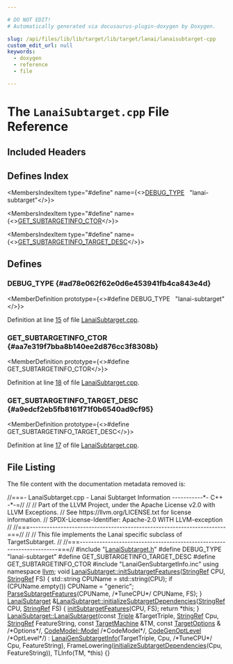 ```yaml
---

# DO NOT EDIT!
# Automatically generated via docusaurus-plugin-doxygen by Doxygen.

slug: /api/files/lib/lib/target/lib/target/lanai/lanaisubtarget-cpp
custom_edit_url: null
keywords:
  - doxygen
  - reference
  - file

---
```





# The `LanaiSubtarget.cpp` File Reference

<DoxygenPage pluginConfig={pluginConfig}>



## Included Headers

<IncludesList>
<IncludesListItem
  filePath="LanaiSubtarget.h"
  permalink="/docs/api/files/lib/lib/target/lib/target/lanai/lanaisubtarget-h"
  isLocal="true" />
<IncludesListItem
  filePath="LanaiGenSubtargetInfo.inc"
  permalink=""
  isLocal="true" />
</IncludesList>

## Defines Index

<MembersIndex>

<MembersIndexItem
  type="#define"
  name={<><a href="#ad78e062f62e0d6e453941fb4ca843e4d">DEBUG&#95;TYPE</a>&nbsp;&nbsp;&nbsp;&quot;lanai-subtarget&quot;</>}>
</MembersIndexItem>

<MembersIndexItem
  type="#define"
  name={<><a href="#aa7e319f7bba8b140ee2d876cc3f8308b">GET&#95;SUBTARGETINFO&#95;CTOR</a></>}>
</MembersIndexItem>

<MembersIndexItem
  type="#define"
  name={<><a href="#a9edcf2eb5fb8161f71f0b6540ad9cf95">GET&#95;SUBTARGETINFO&#95;TARGET&#95;DESC</a></>}>
</MembersIndexItem>

</MembersIndex>


<SectionDefinition>

## Defines

### DEBUG&#95;TYPE {#ad78e062f62e0d6e453941fb4ca843e4d}

<MemberDefinition
  prototype={<>#define DEBUG&#95;TYPE&nbsp;&nbsp;&nbsp;&quot;lanai-subtarget&quot;</>}>

Definition at line <a href="#l00015">15</a> of file <a href="/docs/api/files/lib/lib/target/lib/target/lanai/lanaisubtarget-cpp">LanaiSubtarget.cpp</a>.
</MemberDefinition>

### GET&#95;SUBTARGETINFO&#95;CTOR {#aa7e319f7bba8b140ee2d876cc3f8308b}

<MemberDefinition
  prototype={<>#define GET&#95;SUBTARGETINFO&#95;CTOR</>}>

Definition at line <a href="#l00018">18</a> of file <a href="/docs/api/files/lib/lib/target/lib/target/lanai/lanaisubtarget-cpp">LanaiSubtarget.cpp</a>.
</MemberDefinition>

### GET&#95;SUBTARGETINFO&#95;TARGET&#95;DESC {#a9edcf2eb5fb8161f71f0b6540ad9cf95}

<MemberDefinition
  prototype={<>#define GET&#95;SUBTARGETINFO&#95;TARGET&#95;DESC</>}>

Definition at line <a href="#l00017">17</a> of file <a href="/docs/api/files/lib/lib/target/lib/target/lanai/lanaisubtarget-cpp">LanaiSubtarget.cpp</a>.
</MemberDefinition>

</SectionDefinition>

## File Listing

The file content with the documentation metadata removed is:

<ProgramListing>

<Link id="l00001" /><CodeLine lineNumber="1"><span class="doxyHighlightComment">//===- LanaiSubtarget.cpp - Lanai Subtarget Information -----------&#42;- C++ -&#42;-=//</span></CodeLine>
<Link id="l00002" /><CodeLine lineNumber="2"><span class="doxyHighlightComment">//</span></CodeLine>
<Link id="l00003" /><CodeLine lineNumber="3"><span class="doxyHighlightComment">// Part of the LLVM Project, under the Apache License v2.0 with LLVM Exceptions.</span></CodeLine>
<Link id="l00004" /><CodeLine lineNumber="4"><span class="doxyHighlightComment">// See https://llvm.org/LICENSE.txt for license information.</span></CodeLine>
<Link id="l00005" /><CodeLine lineNumber="5"><span class="doxyHighlightComment">// SPDX-License-Identifier: Apache-2.0 WITH LLVM-exception</span></CodeLine>
<Link id="l00006" /><CodeLine lineNumber="6"><span class="doxyHighlightComment">//</span></CodeLine>
<Link id="l00007" /><CodeLine lineNumber="7"><span class="doxyHighlightComment">//===----------------------------------------------------------------------===//</span></CodeLine>
<Link id="l00008" /><CodeLine lineNumber="8"><span class="doxyHighlightComment">//</span></CodeLine>
<Link id="l00009" /><CodeLine lineNumber="9"><span class="doxyHighlightComment">// This file implements the Lanai specific subclass of TargetSubtarget.</span></CodeLine>
<Link id="l00010" /><CodeLine lineNumber="10"><span class="doxyHighlightComment">//</span></CodeLine>
<Link id="l00011" /><CodeLine lineNumber="11"><span class="doxyHighlightComment">//===----------------------------------------------------------------------===//</span></CodeLine>
<Link id="l00012" /><CodeLine lineNumber="12"></CodeLine>
<Link id="l00013" /><CodeLine lineNumber="13"><span class="doxyHighlightPreprocessor">#include &quot;<a href="/docs/api/files/lib/lib/target/lib/target/lanai/lanaisubtarget-h">LanaiSubtarget.h</a>&quot;</span></CodeLine>
<Link id="l00014" /><CodeLine lineNumber="14"></CodeLine>
<Link id="l00015" /><CodeLine lineNumber="15" lineLink="#ad78e062f62e0d6e453941fb4ca843e4d"><span class="doxyHighlightPreprocessor">#define DEBUG&#95;TYPE &quot;lanai-subtarget&quot;</span></CodeLine>
<Link id="l00016" /><CodeLine lineNumber="16"></CodeLine>
<Link id="l00017" /><CodeLine lineNumber="17" lineLink="#a9edcf2eb5fb8161f71f0b6540ad9cf95"><span class="doxyHighlightPreprocessor">#define GET&#95;SUBTARGETINFO&#95;TARGET&#95;DESC</span></CodeLine>
<Link id="l00018" /><CodeLine lineNumber="18" lineLink="#aa7e319f7bba8b140ee2d876cc3f8308b"><span class="doxyHighlightPreprocessor">#define GET&#95;SUBTARGETINFO&#95;CTOR</span></CodeLine>
<Link id="l00019" /><CodeLine lineNumber="19"><span class="doxyHighlightPreprocessor">#include &quot;LanaiGenSubtargetInfo.inc&quot;</span></CodeLine>
<Link id="l00020" /><CodeLine lineNumber="20"></CodeLine>
<Link id="l00021" /><CodeLine lineNumber="21"><span class="doxyHighlightKeyword">using namespace </span><span class="doxyHighlight"><a href="/docs/api/namespaces/llvm">llvm</a>;</span></CodeLine>
<Link id="l00022" /><CodeLine lineNumber="22"></CodeLine>
<Link id="l00023" /><CodeLine lineNumber="23" lineLink="/docs/api/classes/llvm/lanaisubtarget/#abeda2fc5978cd53df63b6aacaefccc1e"><span class="doxyHighlightKeywordType">void</span><span class="doxyHighlight"> <a href="/docs/api/classes/llvm/lanaisubtarget/#abeda2fc5978cd53df63b6aacaefccc1e">LanaiSubtarget::initSubtargetFeatures</a>(<a href="/docs/api/classes/llvm/stringref">StringRef</a> CPU, <a href="/docs/api/classes/llvm/stringref">StringRef</a> FS) &#123;</span></CodeLine>
<Link id="l00024" /><CodeLine lineNumber="24"><span class="doxyHighlight">  std::string CPUName = std::string(CPU);</span></CodeLine>
<Link id="l00025" /><CodeLine lineNumber="25"><span class="doxyHighlight">  </span><span class="doxyHighlightKeywordFlow">if</span><span class="doxyHighlight"> (CPUName.empty())</span></CodeLine>
<Link id="l00026" /><CodeLine lineNumber="26"><span class="doxyHighlight">    CPUName = </span><span class="doxyHighlightStringLiteral">&quot;generic&quot;</span><span class="doxyHighlight">;</span></CodeLine>
<Link id="l00027" /><CodeLine lineNumber="27"></CodeLine>
<Link id="l00028" /><CodeLine lineNumber="28"><span class="doxyHighlight">  <a href="/docs/api/classes/llvm/lanaisubtarget/#a954b24f77139fb8e35352ab479e29400">ParseSubtargetFeatures</a>(CPUName, </span><span class="doxyHighlightComment">/&#42;TuneCPU&#42;/</span><span class="doxyHighlight"> CPUName, FS);</span></CodeLine>
<Link id="l00029" /><CodeLine lineNumber="29"><span class="doxyHighlight">&#125;</span></CodeLine>
<Link id="l00030" /><CodeLine lineNumber="30"></CodeLine>
<Link id="l00031" /><CodeLine lineNumber="31" lineLink="/docs/api/classes/llvm/lanaisubtarget/#acf2ea056b33a82da061c5aa656bb1352"><span class="doxyHighlight"><a href="/docs/api/classes/llvm/lanaisubtarget/#a3674808aaf00cdefbaf953ef7b6f1f6e">LanaiSubtarget</a> &amp;<a href="/docs/api/classes/llvm/lanaisubtarget/#acf2ea056b33a82da061c5aa656bb1352">LanaiSubtarget::initializeSubtargetDependencies</a>(<a href="/docs/api/classes/llvm/stringref">StringRef</a> CPU,</span></CodeLine>
<Link id="l00032" /><CodeLine lineNumber="32"><span class="doxyHighlight">                                                                <a href="/docs/api/classes/llvm/stringref">StringRef</a> FS) &#123;</span></CodeLine>
<Link id="l00033" /><CodeLine lineNumber="33"><span class="doxyHighlight">  <a href="/docs/api/classes/llvm/lanaisubtarget/#abeda2fc5978cd53df63b6aacaefccc1e">initSubtargetFeatures</a>(CPU, FS);</span></CodeLine>
<Link id="l00034" /><CodeLine lineNumber="34"><span class="doxyHighlight">  </span><span class="doxyHighlightKeywordFlow">return</span><span class="doxyHighlight"> &#42;</span><span class="doxyHighlightKeyword">this</span><span class="doxyHighlight">;</span></CodeLine>
<Link id="l00035" /><CodeLine lineNumber="35"><span class="doxyHighlight">&#125;</span></CodeLine>
<Link id="l00036" /><CodeLine lineNumber="36"></CodeLine>
<Link id="l00037" /><CodeLine lineNumber="37" lineLink="/docs/api/classes/llvm/lanaisubtarget/#a3674808aaf00cdefbaf953ef7b6f1f6e"><span class="doxyHighlight"><a href="/docs/api/classes/llvm/lanaisubtarget/#a3674808aaf00cdefbaf953ef7b6f1f6e">LanaiSubtarget::LanaiSubtarget</a>(</span><span class="doxyHighlightKeyword">const</span><span class="doxyHighlight"> <a href="/docs/api/classes/llvm/triple">Triple</a> &amp;TargetTriple, <a href="/docs/api/classes/llvm/stringref">StringRef</a> Cpu,</span></CodeLine>
<Link id="l00038" /><CodeLine lineNumber="38"><span class="doxyHighlight">                               <a href="/docs/api/classes/llvm/stringref">StringRef</a> FeatureString, </span><span class="doxyHighlightKeyword">const</span><span class="doxyHighlight"> <a href="/docs/api/classes/llvm/targetmachine">TargetMachine</a> &amp;TM,</span></CodeLine>
<Link id="l00039" /><CodeLine lineNumber="39"><span class="doxyHighlight">                               </span><span class="doxyHighlightKeyword">const</span><span class="doxyHighlight"> <a href="/docs/api/classes/llvm/targetoptions">TargetOptions</a> &amp; </span><span class="doxyHighlightComment">/&#42;Options&#42;/</span><span class="doxyHighlight">,</span></CodeLine>
<Link id="l00040" /><CodeLine lineNumber="40"><span class="doxyHighlight">                               <a href="/docs/api/namespaces/llvm/codemodel/#afc59396a9e5809fc92938e203d91a8df">CodeModel::Model</a> </span><span class="doxyHighlightComment">/&#42;CodeModel&#42;/</span><span class="doxyHighlight">,</span></CodeLine>
<Link id="l00041" /><CodeLine lineNumber="41"><span class="doxyHighlight">                               <a href="/docs/api/namespaces/llvm/#a8ec1bf8d7b792ca9fac56f8514db18d2">CodeGenOptLevel</a> </span><span class="doxyHighlightComment">/&#42;OptLevel&#42;/</span><span class="doxyHighlight">)</span></CodeLine>
<Link id="l00042" /><CodeLine lineNumber="42"><span class="doxyHighlight">    : <a href="/docs/api/classes/lanaigensubtargetinfo">LanaiGenSubtargetInfo</a>(TargetTriple, Cpu, </span><span class="doxyHighlightComment">/&#42;TuneCPU&#42;/</span><span class="doxyHighlight"> Cpu, FeatureString),</span></CodeLine>
<Link id="l00043" /><CodeLine lineNumber="43"><span class="doxyHighlight">      FrameLowering(<a href="/docs/api/classes/llvm/lanaisubtarget/#acf2ea056b33a82da061c5aa656bb1352">initializeSubtargetDependencies</a>(Cpu, FeatureString)),</span></CodeLine>
<Link id="l00044" /><CodeLine lineNumber="44"><span class="doxyHighlight">      TLInfo(TM, &#42;this) &#123;&#125;</span></CodeLine>

</ProgramListing>


</DoxygenPage>
